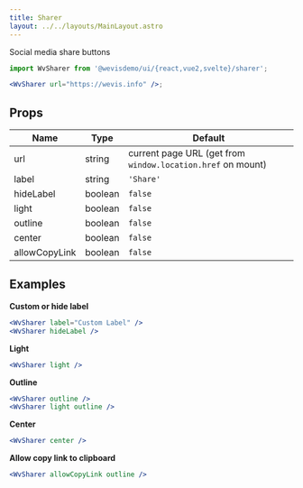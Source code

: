 ```yaml
---
title: Sharer
layout: ../../layouts/MainLayout.astro
---
```



Social media share buttons

<WvSharer client:load url="https://wevis.info" />

```jsx
import WvSharer from '@wevisdemo/ui/{react,vue2,svelte}/sharer';

<WvSharer url="https://wevis.info" />;
```

## Props

| Name          | Type    | Default                                                     |
| ------------- | ------- | ----------------------------------------------------------- |
| url           | string  | current page URL (get from `window.location.href` on mount) |
| label         | string  | `'Share'`                                                   |
| hideLabel     | boolean | `false`                                                     |
| light         | boolean | `false`                                                     |
| outline       | boolean | `false`                                                     |
| center        | boolean | `false`                                                     |
| allowCopyLink | boolean | `false`                                                     |

## Examples

**Custom or hide label**

<WvSharer client:load label="Custom Label" />
<WvSharer client:load hideLabel />

```jsx
<WvSharer label="Custom Label" />
<WvSharer hideLabel />
```

**Light**

<WvSharer client:load light />

```jsx
<WvSharer light />
```

**Outline**

<WvSharer client:load outline />

<WvSharer client:load light outline />

```jsx
<WvSharer outline />
<WvSharer light outline />
```

**Center**

<WvSharer client:load center />

```jsx
<WvSharer center />
```

**Allow copy link to clipboard**

<WvSharer client:load allowCopyLink outline />

```jsx
<WvSharer allowCopyLink outline />
```

